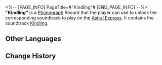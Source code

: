 <%-- [PAGE_INFO]
PageTitle=#"Kindling"#
[END_PAGE_INFO] --%>
{{Item Infobox
|id          = 210101
|image       = Item Kindling.png
|type        = Disk
|invCategory = Valuables
|rarity      = 3
|effect      = 
|description = A record that can be played on the Express' phonograph. It might be a chance acquisition or a gift from someone else. All sorts of memories surge up when the music plays &mdash; the smiles, encounters, touches, and the excitement of battle. Maybe that is why people still collect records even as society rapidly advances.<br />The current record contains the track "Kindling."
}}
{{Description|''The blizzard can't put out all warmth. The final kindling rises from below the earth.''}}
'''"Kindling"''' is a [[Phonograph]] Record that the player can use to unlock the corresponding soundtrack to play on the [[Astral Express]]. It contains the soundtrack [[Kindling]].

==Other Languages==
{{Other Languages
|en   = "Kindling"
|zhs  = 《火种》
|zht  = 〈火種〉
|ja   = 『火種』
|ko   = ≪불씨≫
|es   = Yesca
|fr   = « Kindling »
|ru   = Kindling
|th   = "Kindling"
|vi   = "Ngọn Đuốc"
|de   = „Zündholz“
|id   = "Kindling"
|pt   = "Kindling"
}}

==Change History==
{{Change History|1.0}}